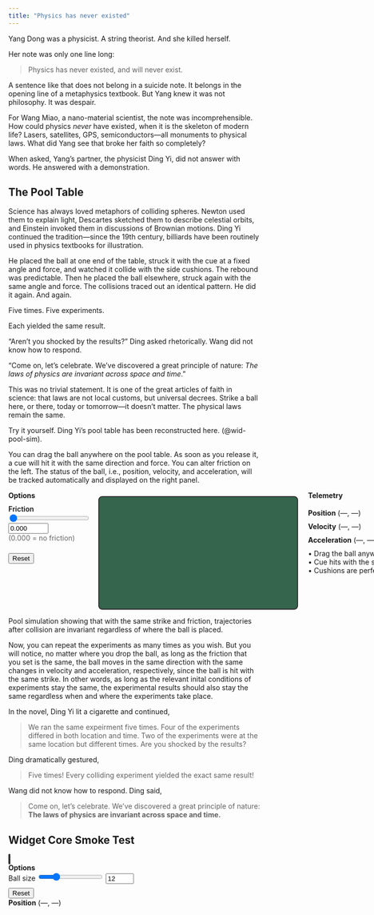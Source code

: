 ```yaml
---
title: "Physics has never existed"
---
```


Yang Dong was a physicist. A string theorist. And she killed herself.

Her note was only one line long:

> Physics has never existed, and will never exist.

A sentence like that does not belong in a suicide note. It belongs in the opening line of a metaphysics textbook. But Yang knew it was not philosophy. It was despair.

For Wang Miao, a nano-material scientist, the note was incomprehensible. How could physics *never* have existed, when it is the skeleton of modern life? Lasers, satellites, GPS, semiconductors---all monuments to physical laws. What did Yang see that broke her faith so completely?

When asked, Yang’s partner, the physicist Ding Yi, did not answer with words. He answered with a demonstration.

## The Pool Table

Science has always loved metaphors of colliding spheres. Newton used them to explain light, Descartes sketched them to describe celestial orbits, and Einstein invoked them in discussions of Brownian motions. Ding Yi continued the tradition---since the 19th century, billiards have been routinely used in physics textbooks for illustration.

He placed the ball at one end of the table, struck it with the cue at a fixed angle and force, and watched it collide with the side cushions. The rebound was predictable. Then he placed the ball elsewhere, struck again with the same angle and force. The collisions traced out an identical pattern. He did it again. And again.

Five times. Five experiments.

Each yielded the same result.

"Aren't you shocked by the results?" Ding asked rhetorically. Wang did not know how to respond. 

“Come on, let's celebrate. We've discovered a great principle of nature: *The laws of physics are invariant across space and time*.” 

This was no trivial statement. It is one of the great articles of faith in science: that laws are not local customs, but universal decrees. Strike a ball here, or there, today or tomorrow—it doesn’t matter. The physical laws remain the same.

Try it yourself. Ding Yi’s pool table has been reconstructed here.
(@wid-pool-sim). 

You can drag the ball anywhere on the pool table. As soon as you release it, a cue will hit it with the same direction and force. You can alter friction on the left. The status of the ball, i.e., position, velocity, and acceleration, will be tracked automatically and displayed on the right panel. 

::: {.cell}
::: {#wid-pool-sim .figure}
```{=html}
<link rel="stylesheet" href="/css/pool-sim.css">

<!-- Instance-specific style override: force a horizontal row -->
<style>
  /* Only affects this widget instance (#pool-1) */
  #pool-1.pool-sim { display:flex; gap:20px; align-items:flex-start; flex-wrap:nowrap; }
  #pool-1 .pool-col { display:flex; flex-direction:column; gap:10px; }
  #pool-1 .pool-left  { flex:0 0 160px; min-width:120px; }
  #pool-1 .pool-center{ flex:1 1 0;    min-width:400px; }
  #pool-1 .pool-right { flex:0 0 300px; min-width:180px; }

  /* Only stack on truly small screens */
  @media (max-width: 640px) {
    #pool-1.pool-sim { flex-wrap:wrap; }
    #pool-1 .pool-left, #pool-1 .pool-center, #pool-1 .pool-right { flex:1 1 100%; min-width:100%; }
  }

  /* Nice widths for the friction inputs */
  #pool-1 .pool-ctl input[type="number"] { width:6em; }
  #pool-1 .pool-ctl input[type="range"]  { width:100%; }
</style>

<div id="pool-1" class="pool-sim">
  <!-- Left: controls -->
  <div class="pool-col pool-left">
    <div style="font-weight:700">Options</div>

    <!-- Friction as per-frame multiplier -->
    <div class="pool-ctl">
      <label for="pool-1-friction-range" style="font-weight:600;">Friction</label>
      <input type="range" id="pool-1-friction-range" min="0.000" max="0.100" step="0.001" value="0.000">
      <div style="display:flex;align-items:center;gap:8px;">
        <input type="number" id="pool-1-friction-num" min="0.000" max="0.100" step="0.001" value="0.000">
      </div>
      <div>
        <span style="color:#666;">(0.000 = no friction)</span>
      </div>
    </div>

    <!-- Rest -->
    <div class="pool-ctl" style="margin-top:12px;">
      <button id="pool-1-reset" type="button">Reset</button>
    </div>
  </div>

  <!-- Center: canvas -->
  <div class="pool-col pool-center">
    <div class="pool-canvas-wrap"></div>
    <canvas
      id="pool-1-canvas"
      width="640" height="360"
      style="border:2px solid #333;background:#35654d;border-radius:8px;max-width:100%;height:auto;"
    ></canvas>
  </div>

  <!-- Right: telemetry -->
  <div class="pool-col pool-right" id="pool-1-info" style="">
    <div style="font-weight:700;margin-bottom:8px;">Telemetry</div>
    <div style = "text-align: left;"><strong>Position</strong> <span id="pool-1-pos">(—, —)</span></div>
    <div style = "text-align: left"><strong>Velocity</strong> <span id="pool-1-vel">(—, —)</span></div>
    <div style = "text-align: left"><strong>Acceleration</strong> <span id="pool-1-acc">(—, —)</span></div>
    <div style = "text-align: left" style="margin-top:8px;font-size:0.9em;color:#444;">
      • Drag the ball anywhere, then release.<br>
      • Cue hits with the same direction & force.<br>
      • Cushions are perfectly elastic.
    </div>
  </div>
</div>

<script src="/js/pool-sim.js"></script>
<script>
  PoolSimInit("pool-1");
</script>
```
Pool simulation showing that with the same strike and friction, trajectories after collision are invariant regardless of where the ball is placed.
:::
:::

Now, you can repeat the experiments as many times as you wish. But you will notice, no matter where you drop the ball, as long as the friction that you set is the same, the ball moves in the same direction with the same changes in velocity and acceleration, respectively, since the ball is hit with the same strike. In other words, as long as the relevant inital conditions of experiments stay the same, the experimental results should also stay the same regardless when and where the experiments take place. 

In the novel, Ding Yi lit a cigarette and continued, 

> We ran the same expeirment five times. Four of the experiments differed in both location and time. Two of the experiments were at the same location but different times. Are you shocked by the results?

Ding dramatically gestured,

> Five times! Every colliding experiment yielded the exact same result!

Wang did not know how to respond. Ding said, 

> Come on, let's celebrate. We've discovered a great principle of nature: **The laws of physics are invariant across space and time.** 



## Widget Core Smoke Test
::: {#wid-smoke .widget}
```{=html}
<div class="wgt" data-widget="smoke">
  <div class="wgt__canvas">
    <canvas id="smoke-canvas" width="640" height="360"
            style="background:#eee;border:2px solid #333;border-radius:8px;"></canvas>
  </div>

  <div class="wgt__panel wgt__controls">
    <div style="font-weight:700">Options</div>
    <label for="size-range">Ball size</label>
    <input type="range" id="size-range" min="6" max="30" step="1" value="12">
    <input type="number" id="size-num"   min="6" max="30" step="1" value="12">
    <div style="margin-top:8px;">
      <button type="button" id="reset">Reset</button>
    </div>
  </div>

  <div class="wgt__panel wgt__output" id="smoke-live" aria-live="polite">
    <div><strong>Position</strong> <span id="pos">(—, —)</span></div>
  </div>
</div>

<script src="/js/smoke.js" defer></script>
```
:::
